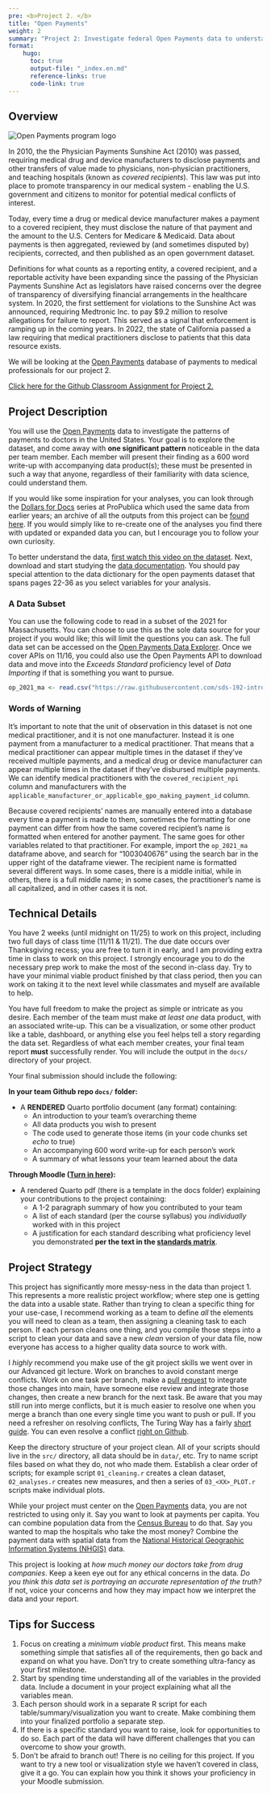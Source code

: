 ```yaml
---
pre: <b>Project 2. </b>
title: "Open Payments"
weight: 2
summary: "Project 2: Investigate federal Open Payments data to understand how financially intertwined medical companies and practitioners are."
format:
    hugo:
      toc: true
      output-file: "_index.en.md"
      reference-links: true
      code-link: true
---
```


## Overview

![](img/open-payments-logo-tm.png "Open Payments program logo")

In 2010, the the Physician Payments Sunshine Act (2010) was passed, requiring medical drug and device manufacturers to disclose payments and other transfers of value made to physicians, non-physician practitioners, and teaching hospitals (known as *covered recipients*). This law was put into place to promote transparency in our medical system - enabling the U.S. government and citizens to monitor for potential medical conflicts of interest. 

Today, every time a drug or medical device manufacturer makes a payment to a covered recipient, they must disclose the nature of that payment and the amount to the U.S. Centers for Medicare & Medicaid. Data about payments is then aggregated, reviewed by (and sometimes disputed by) recipients, corrected, and then published as an open government dataset. 

Definitions for what counts as a reporting entity, a covered recipient, and a reportable activity have been expanding since the passing of the Physician Payments Sunshine Act as legislators have raised concerns over the degree of transparency of diversifying financial arrangements in the healthcare system. In 2020, the first settlement for violations to the Sunshine Act was announced, requiring Medtronic Inc. to pay $9.2 million to resolve allegations for failure to report. This served as a signal that enforcement is ramping up in the coming years. In 2022, the state of California passed a law requiring that medical practitioners disclose to patients that this data resource exists. 

We will be looking at the [Open Payments](https://www.cms.gov/OpenPayments) database of payments to medical professionals for our project 2.

[Click here for the Github Classroom Assignment for Project 2.](https://moodle.smith.edu/mod/url/view.php?id=963007)

## Project Description

You will use the [Open Payments](https://openpaymentsdata.cms.gov/) data to investigate the patterns of payments to doctors in the United States. Your goal is to explore the dataset, and come away with **one significant pattern** noticeable in the data per team member. Each member will present their finding as a 600 word write-up with accompanying data product(s); these must be presented in such a way that anyone, regardless of their familiarity with data science, could understand them.

If you would like some inspiration for your analyses, you can look through the [Dollars for Docs](https://projects.propublica.org/docdollars/) series at ProPublica which used the same data from earlier years; an archive of all the outputs from this project can be [found here](https://www.propublica.org/series/dollars-for-docs). If you would simply like to re-create one of the analyses you find there with updated or expanded data you can, but I encourage you to follow your own curiosity.

To better understand the data, [first watch this video on the dataset](https://www.youtube.com/watch?v=47IAP4SSVso). Next, download and start studying the [data documentation](https://www.cms.gov/OpenPayments/Downloads/OpenPaymentsDataDictionary.pdf). You should pay special attention to the data dictionary for the open payments dataset that spans pages 22-36 as you select variables for your analysis. 

### A Data Subset 

You can use the following code to read in a subset of the 2021 for Massachusetts. You can choose to use this as the sole data source for your project if you would like; this will limit the questions you can ask. The full data set can be accessed on the [Open Payments Data Explorer](https://openpaymentsdata.cms.gov/datasets). Once we cover APIs on 11/16, you could also use the Open Payments API to download data and move into the *Exceeds Standard* proficiency level of *Data Importing* if that is something you want to pursue.

```r
op_2021_ma <- read.csv("https://raw.githubusercontent.com/sds-192-intro-fall22/sds-192-public-website-quarto/main/website/data/open_payments_ma.csv")
```

### Words of Warning

It's important to note that the unit of observation in this dataset is not one medical practitioner, and it is not one manufacturer. Instead it is one payment from a manufacturer to a medical practitioner. That means that a medical practitioner can appear multiple times in the dataset if they've received multiple payments, and a medical drug or device manufacturer can appear multiple times in the dataset if they've disbursed multiple payments. We can identify medical practitioners with the `covered_recipient_npi` column and manufacturers with the `applicable_manufacturer_or_applicable_gpo_making_payment_id` column. 

Because covered recipients' names are manually entered into a database every time a payment is made to them, sometimes the formatting for one payment can differ from how the same covered recipient's name is formatted when entered for another payment. The same goes for other variables related to that practitioner. For example, import the `op_2021_ma` dataframe above, and search for "1003040676" using the search bar in the upper right of the dataframe viewer. The recipient name is formatted several different ways. In some cases, there is a middle initial, while in others, there is a full middle name; in some cases, the practitioner's name is all capitalized, and in other cases it is not. 

## Technical Details

You have 2 weeks (until midnight on 11/25) to work on this project, including two full days of class time (11/11 & 11/21). The due date occurs over Thanksgiving recess; you are free to turn it in early, and I am providing extra time in class to work on this project. I strongly encourage you to do the necessary prep work to make the most of the second in-class day. Try to have your minimal viable product finished by that class period, then you can work on taking it to the next level while classmates and myself are available to help.

You have full freedom to make the project as simple or intricate as you desire. Each member of the team must make *at least one* data product, with an associated write-up. This can be a visualization, or some other product like a table, dashboard, or anything else you feel helps tell a story regarding the data set. Regardless of what each member creates, your final team report **must** successfully render. You will include the output in the `docs/` directory of your project.

Your final submission should include the following:

**In your team Github repo `docs/` folder:**

* A **RENDERED** Quarto portfolio document (any format) containing:
  + An introduction to your team's overarching theme
  + All data products you wish to present
  + The code used to generate those items (in your code chunks set *echo* to true)
  + An accompanying 600 word write-up for each person's work
  + A summary of what lessons your team learned about the data

**Through Moodle ([Turn in here](https://moodle.smith.edu/mod/assign/view.php?id=963014)):**

* A rendered Quarto pdf (there is a template in the docs folder) explaining your contributions to the project containing:
  + A 1-2 paragraph summary of how you contributed to your team
  + A list of each standard (per the course syllabus) you *individually* worked with in this project
  + A justification for each standard describing what proficiency level you demonstrated **per the text in the [standards matrix](https://intro-to-data-science-template.github.io/intro_to_data_science_reader/syllabus/#standards)**.

## Project Strategy 

This project has significantly more messy-ness in the data than project 1. This represents a more realistic project workflow; where step one is getting the data into a usable state. Rather than trying to clean a specific thing for your use-case, I recommend working as a team to define *all* the elements you will need to clean as a team, then assigning a cleaning task to each person. If each person cleans one thing, and you compile those steps into a script to clean your data and save a new *clean* version of your data file, now everyone has access to a higher quality data source to work with.

I *highly* recommend you make use of the git project skills we went over in our Advanced git lecture. Work on branches to avoid constant merge conflicts. Work on one task per branch, make a [pull request](https://docs.github.com/en/pull-requests/collaborating-with-pull-requests/proposing-changes-to-your-work-with-pull-requests/creating-a-pull-request) to integrate those changes into main, have someone else review and integrate those changes, then create a new branch for the next task. Be aware that you may still run into merge conflicts, but it is much easier to resolve one when you merge a branch than one every single time you want to push or pull. If you need a refresher on resolving conflicts, The Turing Way has a fairly [short guide](https://the-turing-way.netlify.app/reproducible-research/vcs/vcs-git-merge.html#merge-conflicts). You can even resolve a conflict [right on Github](https://docs.github.com/en/pull-requests/collaborating-with-pull-requests/addressing-merge-conflicts/resolving-a-merge-conflict-on-github).

Keep the directory structure of your project clean. All of your scripts should live in the `src/` directory, all data should be in `data/`, etc. Try to name script files based on what they do, not who made them. Establish a clear order of scripts; for example script `01_cleaning.r` creates a clean dataset, `02_analyses.r` creates new measures, and then a series of `03_<XX>_PLOT.r` scripts make individual plots.

While your project must center on the [Open Payments](https://www.cms.gov/OpenPayments) data, you are not restricted to using only it. Say you want to look at payments per capita. You can combine population data from the [Census Bureau](https://data.census.gov/cedsci/) to do that. Say you wanted to map the hospitals who take the most money? Combine the payment data with spatial data from the [National Historical Geographic Information Systems (NHGIS)](https://www.nhgis.org/) data.

This project is looking at *how much money our doctors take from drug companies*. Keep a keen eye out for any ethical concerns in the data. *Do you think this data set is portraying an accurate representation of the truth?* If not, voice your concerns and how they may impact how we interpret the data and your report.

## Tips for Success

1. Focus on creating a *minimum viable product* first. This means make something simple that satisfies all of the requirements, then go back and expand on what you have. Don't try to create something ultra-fancy as your first milestone.
2. Start by spending time understanding all of the variables in the provided data. Include a document in your project explaining what all the variables mean.
3. Each person should work in a separate R script for each table/summary/visualization you want to create. Make combining them into your finalized portfolio a separate step.
4. If there is a specific standard you want to raise, look for opportunities to do so. Each part of the data will have different challenges that you can overcome to show your growth.
5. Don't be afraid to branch out! There is no ceiling for this project. If you want to try a new tool or visualization style we haven't covered in class, give it a go. You can explain how you think it shows your proficiency in your Moodle submission. 

